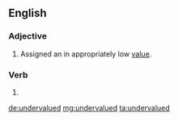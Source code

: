 ==English==

===Adjective===
{{en-adj}}

# Assigned an in appropriately low [[value]].

===Verb===
{{head|en}}

# {{en-past of|undervalue}}

[[de:undervalued]]
[[mg:undervalued]]
[[ta:undervalued]]